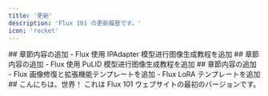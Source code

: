 ```yaml
---
title: '更新'
description: 'Flux 101 の更新履歴です。'
icon: 'rocket'
---
```


<Update label="2024-12-14" description="v0.4">
  ## 章節内容の追加
  - Flux 使用 IPAdapter 模型进行图像生成教程を追加
</Update>

<Update label="2024-12-13" description="v0.3">
  ## 章節内容の追加
  - Flux 使用 PuLID 模型进行图像生成教程を追加
</Update>

<Update label="2024-12-12" description="v0.2">
  ## 章節内容の追加
  - Flux 画像修復と拡張機能テンプレートを追加
  - Flux LoRA テンプレートを追加
</Update>

<Update label="2024-11-29" description="v0.1">
  ## こんにちは、世界！
  これは Flux 101 ウェブサイトの最初のバージョンです。
</Update>
